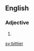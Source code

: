==English==

===Adjective===
{{head|en|adjective comparative form}}

# {{en-comparative of|bitty}}

[[sv:bittier]]